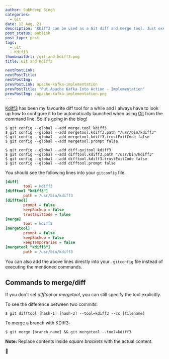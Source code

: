 ---
author: Sukhdeep Singh
categories:
  - Git
date: 12 Aug, 21
description: "KDiff3 can be used as a Git diff and merge tool. Just execute the follwing commands to add the required config into your gitconfig file."
post_status: publish
post_type: post
tags:
  - Git
  - Kdiff3
thumbnailUrl: /git-and-kdiff3.png
title: Git and Kdiff3

nextPostLink:
nextPostTitle:
nextPostImg:
prevPostLink: apache-kafka-implementation
prevPostTitle: "Put Apache Kafka Into Action - Implementation"
prevPostImg: /apache-kafka-implementation.png
---

[Kdiff3](http://kdiff3.sourceforge.net) has been my favourite diff tool for a
while and I always have to look up how to configure it to be automatically
launched when using [Git](https://git-scm.com/) from the command line. So it's
going in the blog!

```shell
$ git config --global --add merge.tool kdiff3
$ git config --global --add mergetool.kdiff3.path "/usr/bin/kdiff3"
$ git config --global --add mergetool.kdiff3.trustExitCode false
$ git config --global --add mergetool.prompt false

$ git config --global --add diff.guitool kdiff3
$ git config --global --add difftool.kdiff3.path "/usr/bin/kdiff3"
$ git config --global --add difftool.kdiff3.trustExitCode false
$ git config --global --add difftool.prompt false
```

You should see the following lines into your `gitconfig` file.

```ini
[diff]
        tool = kdiff3
[difftool "kdiff3"]
        path = /usr/bin/kdiff3
[difftool]
        prompt = false
        keepBackup = false
        trustExitCode = false
[merge]
        tool = kdiff3
[mergetool]
        prompt = false
        keepBackup = false
        keepTemporaries = false
[mergetool "kdiff3"]
        path = /usr/bin/kdiff3
```

You can also add the above lines directly into your `.gitconfig` file instead of executing the mentioned commands.

## Commands to merge/diff

If you don't set _difftool_ or _mergetool_, you can still specify the tool explicitly.

To see the difference between two commits:

```shell
$ git difftool [hash-1] [hash-2] --tool=kdiff3 --cc [filename]
```

To merge a branch with KDiff3:

```shell
$ git merge [branch_name] && git mergetool --tool=kdiff3
```

**Note:** Replace contents inside _square brackets_ with the actual content.

:dog:
